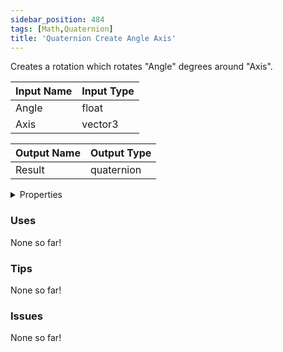 ```yaml
---
sidebar_position: 484
tags: [Math,Quaternion]
title: 'Quaternion Create Angle Axis'
---
```


Creates a rotation which rotates "Angle" degrees around "Axis".




<EsbSvg />

| Input Name | Input Type |
|-----------|-----------|
| Angle | float |
| Axis | vector3 |

| Output Name | Output Type |
|-----------|-----------|
| Result | quaternion |


<details>
  <summary>Properties</summary>
  <div>
    <div>
    <table>
      <thead>
        <tr>
          <th>Is beta required?</th>
          <th>❌</th>
        </tr>
        <tr>
          <th>Is this chip a trolling risk?</th>
          <th>❌</th>
        </tr>
        <tr>
          <th>Is this chip a role assignment risk?</th>
          <th>❌</th>
        </tr>
        <tr>
          <th>Chip UUID</th>
          <th>d9096fb3-50c6-42f9-93bb-fc6df63d86a8</th>
        </tr>
      </thead>
    </table>
    </div>
  </div>
</details>

### Uses

None so far!

### Tips

None so far!

### Issues

None so far!